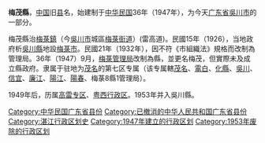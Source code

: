 {{Unreferenced|time=2021-03-02T12:51:08+00:00}}
'''梅茂縣'''，[[中国|中国]]旧[[县|县]]名，始建制于[[中华民国|中华民国]]36年（1947年），为今天[[广东省|广东省]][[吳川市|吳川市]]的一部分。

梅茂縣治[[梅菉鎮|梅菉鎮]]（今[[吳川市|吳川市]]城區[[梅菉街道|梅菉街道]]）(雷高道)。民國15年（1926），当地政府析[[吳川縣|吳川縣]]地設[[梅菉市|梅菉市]]。民國21年（1932年），因不符《市組織法》規格而改制為管理局。36年（1947）9月，[[梅菉管理局|梅菉管理局]]改制為縣，並更名梅茂，但實際未及成立縣政府。隶属于驻地为[[茂名|茂名]]的第七区专属（该专属轄[[茂名县|茂名]]、[[电白县|電白]]、[[化縣|化縣]]、[[吳川縣|吳川]]、[[信宜县|信宜]]、[[廉江县|廉江]]、[[阳江县|陽江]]、[[阳春县|陽春]]、梅菉8縣1管理局）。

1949年后，历属[[高雷专区|高雷专区]]、[[粤西行政区|粤西行政区]]。1953年并入吳川縣。

{{中華民國广东省行政區劃}}

[[Category:中华民国广东省县份|Category:中华民国广东省县份]]
[[Category:已撤消的中华人民共和国广东省县份|Category:已撤消的中华人民共和国广东省县份]]
[[Category:湛江行政区划史|Category:湛江行政区划史]]
[[Category:1947年建立的行政区划|Category:1947年建立的行政区划]]
[[Category:1953年废除的行政区划|Category:1953年废除的行政区划]]